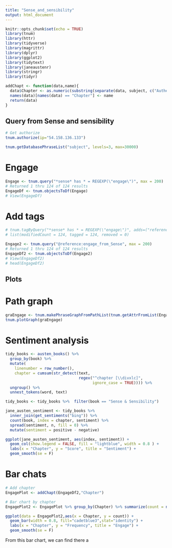 ```yaml
---
title: "Sense_and_sensibility"
output: html_document
---
```


```r
knitr::opts_chunk$set(echo = TRUE)
library(tnum)
library(httr)
library(tidyverse)
library(magrittr)
library(dplyr)
library(ggplot2)
library(tidytext)
library(janeaustenr)
library(stringr)
library(tidyr)
```

```r
addChapt <- function(data,name){
  data$Chapter <- as.numeric(substring(separate(data, subject, c("Auther_Book","Chapter", "Paragraph","Sentence"),sep = "/")$Chapter, 9))
  names(data)[names(data) == "Chapter"] <- name
  return(data)
}
```


## Query from Sense and sensibility

```r
# Get authorize
tnum.authorize(ip="54.158.136.133")
```

```r
tnum.getDatabasePhraseList("subject", levels=3, max=30000)
```

# Engage
```r
Engage <- tnum.query("*sense* has * = REGEXP(\"engage\")", max = 200)
# Returned 1 thru 124 of 124 results
EngageDf <- tnum.objectsToDf(Engage)
# View(EngageDf)
```

# Add tags
```r
# tnum.tagByQuery("*sense* has * = REGEXP(\"engage\")", adds=("reference:engage_from_Sense"))
# list(modifiedCount = 124, tagged = 124, removed = 0)
```

```r
Engage2 <- tnum.query("@reference:engage_from_Sense", max = 200)
# Returned 1 thru 124 of 124 results
EngageDf2 <- tnum.objectsToDf(Engage2)
# View(EngageDf2)
# head(EngageDf2)
```

## Plots

# Path graph

```r
graEngage <- tnum.makePhraseGraphFromPathList(tnum.getAttrFromList(Engage2, "subject"))
tnum.plotGraph(graEngage)
```

# Sentiment analysis

```r
tidy_books <- austen_books() %>%
  group_by(book) %>%
  mutate(
    linenumber = row_number(),
    chapter = cumsum(str_detect(text, 
                                regex("^chapter [\\divxlc]", 
                                      ignore_case = TRUE)))) %>%
  ungroup() %>%
  unnest_tokens(word, text)

tidy_books <- tidy_books %>%  filter(book == "Sense & Sensibility") 

jane_austen_sentiment <- tidy_books %>%
  inner_join(get_sentiments("bing")) %>%
  count(book, index = chapter, sentiment) %>%
  spread(sentiment, n, fill = 0) %>%
  mutate(sentiment = positive - negative)

ggplot(jane_austen_sentiment, aes(index, sentiment)) +
  geom_col(show.legend = FALSE, fill = "lightblue", width = 0.8 ) +
  labs(x = "Chapter", y = "Score", title = "Sentiment") +
  geom_smooth(se = F)
```


# Bar chats

```r
# Add chapter
EngagePlot <- addChapt(EngageDf2,"Chapter")

# Bar chart by chapter
EngagePlot2 <- EngagePlot %>% group_by(Chapter) %>% summarize(count = n())

ggplot(data = EngagePlot2,aes(x = Chapter, y = count)) + 
  geom_bar(width = 0.8, fill="cadetblue3",stat="identity") + 
  labs(x = "Chapter", y = "Frequency", title = "Engage") + 
  geom_smooth(se = F)
```
From this bar chart, we can find there a